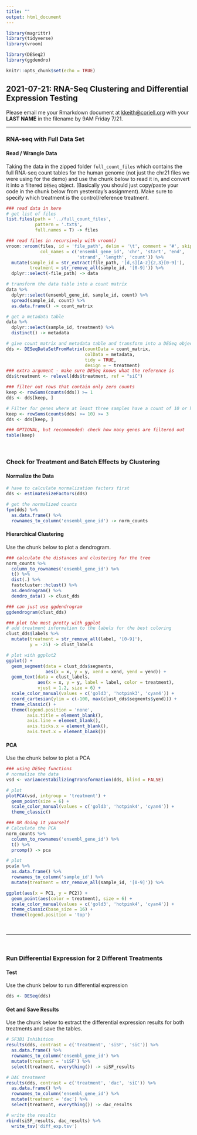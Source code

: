 ```yaml
---
title: ""
output: html_document
---
```


```r
library(magrittr)
library(tidyverse)
library(vroom)

library(DESeq2)
library(ggdendro)

knitr::opts_chunk$set(echo = TRUE)
```

## 2021-07-21: RNA-Seq Clustering and Differential Expression Testing

Please email me your Rmarkdown document at <kkeith@coriell.org> with your **LAST NAME** in the filename by 9AM Friday 7/21.

---

### RNA-seq with Full Data Set

#### Read / Wrangle Data

Taking the data in the zipped folder `full_count_files` which contains the full RNA-seq count tables for the human genome (not just the chr21 files we were using for the demo) and use the chunk below to read it in, and convert it into a filtered `DESeq` object. (Basically you should just copy/paste your code in the chunk below from yesterday's assignment). Make sure to specify which treatment is the control/reference treatment.

```r
### read data in here
# get list of files
list.files(path = '../full_count_files',
           pattern = '.txt$',
           full.names = T) -> files

### read files in recursively with vroom()
vroom::vroom(files, id = 'file_path', delim = '\t', comment = '#', skip = 2, 
             col_names = c('ensembl_gene_id', 'chr', 'start', 'end', 
                           'strand', 'length', 'count')) %>%
  mutate(sample_id = str_extract(file_path, '[d,s][A-z]{2,3}[0-9]'),
         treatment = str_remove_all(sample_id, '[0-9]')) %>%
  dplyr::select(-file_path) -> data

# transform the data table into a count matrix
data %>%
  dplyr::select(ensembl_gene_id, sample_id, count) %>%
  spread(sample_id, count) %>% 
  as.data.frame() -> count_matrix

# get a metadata table
data %>%
  dplyr::select(sample_id, treatment) %>%
  distinct() -> metadata

# give count matrix and metadata table and transform into a DESeq object
dds <- DESeqDataSetFromMatrix(countData = count_matrix,
                              colData = metadata,
                              tidy = TRUE,
                              design = ~ treatment)
### extra argument - make sure DESeq knows what the reference is 
dds$treatment <- relevel(dds$treatment, ref = "siC")

### filter out rows that contain only zero counts
keep <- rowSums(counts(dds)) >= 1
dds <- dds[keep, ]

# Filter for genes where at least three samples have a count of 10 or higher
keep <- rowSums(counts(dds) >= 10) >= 3
dds <- dds[keep, ]

### OPTIONAL, but recommended: check how many genes are filtered out
table(keep)
```

<br>

### Check for Treatment and Batch Effects by Clustering

#### Normalize the Data

```r
# have to calculate normalization factors first
dds <- estimateSizeFactors(dds)

# get the normalized counts
fpm(dds) %>%
  as.data.frame() %>%
  rownames_to_column('ensembl_gene_id') -> norm_counts
```

#### Hierarchical Clustering

Use the chunk below to plot a dendrogram.

```r
### calculate the distances and clustering for the tree
norm_counts %>% 
  column_to_rownames('ensembl_gene_id') %>%
  t() %>%
  dist(.) %>% 
  fastcluster::hclust() %>%
  as.dendrogram() %>%
  dendro_data() -> clust_dds

### can just use ggdendrogram
ggdendrogram(clust_dds)

### plot the most pretty with ggplot
# add treatment information to the labels for the best coloring
clust_dds$labels %>% 
  mutate(treatment = str_remove_all(label, '[0-9]'),
         y = -25) -> clust_labels

# plot with ggplot2
ggplot() +
  geom_segment(data = clust_dds$segments, 
               aes(x = x, y = y, xend = xend, yend = yend)) +
  geom_text(data = clust_labels, 
            aes(x = x, y = y, label = label, color = treatment), 
            vjust = 1.2, size = 6) +
  scale_color_manual(values = c('gold3', 'hotpink3', 'cyan4')) +
  coord_cartesian(ylim = c(-100, max(clust_dds$segments$yend))) +
  theme_classic() +
  theme(legend.position = 'none',
        axis.title = element_blank(), 
        axis.line = element_blank(),
        axis.ticks.x = element_blank(),
        axis.text.x = element_blank())
```

#### PCA

Use the chunk below to plot a PCA

```r
### using DESeq functions
# normalize the data
vsd <- varianceStabilizingTransformation(dds, blind = FALSE)

# plot
plotPCA(vsd, intgroup = 'treatment') +
  geom_point(size = 6) +
  scale_color_manual(values = c('gold3', 'hotpink4', 'cyan4')) +
  theme_classic()

### OR doing it yourself
# Calculate the PCA
norm_counts %>%
  column_to_rownames('ensembl_gene_id') %>%
  t() %>%
  prcomp() -> pca

# plot
pca$x %>%
  as.data.frame() %>%
  rownames_to_column('sample_id') %>%
  mutate(treatment = str_remove_all(sample_id, '[0-9]')) %>%

ggplot(aes(x = PC1, y = PC2)) +
  geom_point(aes(color = treatment), size = 6) +
  scale_color_manual(values = c('gold3', 'hotpink4', 'cyan4')) +
  theme_classic(base_size = 16) +
  theme(legend.position = 'top')
```
<br>

---

<br>

### Run Differential Expression for 2 Different Treatments

#### Test

Use the chunk below to run differential expression

```r
dds <- DESeq(dds)
```

#### Get and Save Results

Use the chunk below to extract the differential expression results for both treatments and save the tables.

```r
# SF3B1 Inhibition
results(dds, contrast = c('treatment', 'siSF', 'siC')) %>%
  as.data.frame() %>%
  rownames_to_column('ensembl_gene_id') %>%
  mutate(treatment = 'siSF') %>%
  select(treatment, everything()) -> siSF_results

# DAC treatment
results(dds, contrast = c('treatment', 'dac', 'siC')) %>%
  as.data.frame() %>%
  rownames_to_column('ensembl_gene_id') %>%
  mutate(treatment = 'dac') %>%
  select(treatment, everything()) -> dac_results

# write the results
rbind(siSF_results, dac_results) %>%
  write_tsv('diff_exp.tsv')
```





